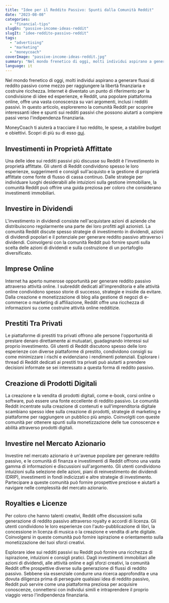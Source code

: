 ```yaml
---
title: "Idee per il Reddito Passivo: Spunti dalla Comunità Reddit"
date: "2023-08-08"
categories: 
  - "financial-tips"
slugEn: "passive-income-ideas-reddit"
slugIt: "idee-reddito-passivo-reddit"
tags: 
  - "advertising"
  - "marketing"
  - "moneycoach"
coverImage: "passive-income-ideas-reddit.jpg"
summary: "Nel mondo frenetico di oggi, molti individui aspirano a generare flussi di reddito passivo come mezzo per raggiungere la libertà finanziaria e costruire ricchezza."
language: it
---
```

Nel mondo frenetico di oggi, molti individui aspirano a generare flussi di reddito passivo come mezzo per raggiungere la libertà finanziaria e costruire ricchezza. Internet è diventato un punto di riferimento per la condivisione di idee ed esperienze, e Reddit, una popolare piattaforma online, offre una vasta conoscenza su vari argomenti, inclusi i redditi passivi. In questo articolo, esploreremo la comunità Reddit per scoprire interessanti idee e spunti sui redditi passivi che possono aiutarti a compiere passi verso l'indipendenza finanziaria.

MoneyCoach ti aiuterà a tracciare il tuo reddito, le spese, a stabilire budget e obiettivi. Scopri di più su di esso [qui](/it).

## Investimenti in Proprietà Affittate

Una delle idee sui redditi passivi più discusse su Reddit è l'investimento in proprietà affittate. Gli utenti di Reddit condividono spesso le loro esperienze, suggerimenti e consigli sull'acquisto e la gestione di proprietà affittate come fonte di flusso di cassa continuo. Dalle strategie per individuare luoghi desiderabili alle intuizioni sulla gestione immobiliare, la comunità Reddit può offrire una guida preziosa per coloro che considerano investimenti immobiliari.

## Investire in Dividendi

L'investimento in dividendi consiste nell'acquistare azioni di aziende che distribuiscono regolarmente una parte dei loro profitti agli azionisti. La comunità Reddit discute spesso strategie di investimento in dividendi, azioni di dividendi popolari e il potenziale per generare reddito passivo attraverso i dividendi. Coinvolgersi con la comunità Reddit può fornire spunti sulla scelta delle azioni di dividendi e sulla costruzione di un portafoglio diversificato.

## Imprese Online

Internet ha aperto numerose opportunità per generare reddito passivo attraverso attività online. I subreddit dedicati all'imprenditoria e alle attività online condividono spesso storie di successo, strategie e insidie da evitare. Dalla creazione e monetizzazione di blog alla gestione di negozi di e-commerce o marketing di affiliazione, Reddit offre una ricchezza di informazioni su come costruire attività online redditizie.

## Prestiti Tra Privati

Le piattaforme di prestiti tra privati offrono alle persone l'opportunità di prestare denaro direttamente ai mutuatari, guadagnando interessi sul proprio investimento. Gli utenti di Reddit discutono spesso delle loro esperienze con diverse piattaforme di prestito, condividono consigli su come minimizzare i rischi e evidenziano i rendimenti potenziali. Esplorare i thread di Reddit dedicati ai prestiti tra privati può aiutarti a prendere decisioni informate se sei interessato a questa forma di reddito passivo.

## Creazione di Prodotti Digitali

La creazione e la vendita di prodotti digitali, come e-book, corsi online o software, può essere una fonte eccellente di reddito passivo. Le comunità Reddit incentrate sulla creazione di contenuti e sull'imprenditoria digitale scambiano spesso idee sulla creazione di prodotti, strategie di marketing e piattaforme per raggiungere un pubblico più ampio. Coinvolgiti con queste comunità per ottenere spunti sulla monetizzazione delle tue conoscenze e abilità attraverso prodotti digitali.

## Investire nel Mercato Azionario

Investire nel mercato azionario è un'avenue popolare per generare reddito passivo, e le comunità di finanza e investimenti di Reddit offrono una vasta gamma di informazioni e discussioni sull'argomento. Gli utenti condividono intuizioni sulla selezione delle azioni, piani di reinvestimento dei dividendi (DRIP), investimenti in fondi indicizzati e altre strategie di investimento. Partecipare a queste comunità può fornire prospettive preziose e aiutarti a navigare nelle complessità del mercato azionario.

## Royalties e Licenze

Per coloro che hanno talenti creativi, Reddit offre discussioni sulla generazione di reddito passivo attraverso royalty e accordi di licenza. Gli utenti condividono le loro esperienze con l'auto-pubblicazione di libri, la concessione in licenza di musica o la creazione e vendita di arte digitale. Coinvolgersi in queste comunità può fornire ispirazione e orientamento sulla monetizzazione dei tuoi sforzi creativi.

Esplorare idee sui redditi passivi su Reddit può fornire una ricchezza di ispirazione, intuizioni e consigli pratici. Dagli investimenti immobiliari alle azioni di dividendi, alle attività online e agli sforzi creativi, la comunità Reddit offre prospettive diverse sulla generazione di flussi di reddito passivo. Sebbene sia essenziale condurre una ricerca approfondita e una dovuta diligenza prima di perseguire qualsiasi idea di reddito passivo, Reddit può servire come una piattaforma preziosa per acquisire conoscenze, connettersi con individui simili e intraprendere il proprio viaggio verso l'indipendenza finanziaria.